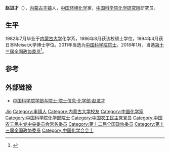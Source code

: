 '''赵进才'''（{{bd|1960年|12月||}}），[[内蒙古自治区|内蒙古]][[丰镇|丰镇]]人，[[中华人民共和国|中国]][[环境化学|环境化学]]家，[[中国科学院化学研究所|中国科学院化学研究所]]研究员。

== 生平 ==
1982年7月毕业于[[内蒙古大学|内蒙古大学]]化学系，1986年8月获该校硕士学位，1994年4月获日本Meisei大学博士学位。2011年当选为[[中国科学院院士|中国科学院院士]]。2018年1月，当选[[中国人民政治协商会议第十三届全国委员会委员名单|第十三届全国政协委员]]<ref>{{Cite web|url=http://sports.163.com/18/0126/06/D92BRKK400051C89.html|title=中国人民政治协商会议第十三届全国委员会委员名单|accessdate=2018-01-26|last=|work=网易|archive-url=https://web.archive.org/web/20180127143232/http://sports.163.com/18/0126/06/D92BRKK400051C89.html|archive-date=2018-01-27|dead-url=yes}}</ref>。

== 参考 ==
{{reflist}}

== 外部链接 ==
* [https://web.archive.org/web/20120427015018/http://sourcedb.cas.cn/sourcedb_ad_cas/zw2/ysxx/hxb/ 中国科学院学部与院士·院士信息·化学部·赵进才]

{{中国科学家小作品}}
{{中国农工民主党第十五届中央委员会}}
{{中国农工民主党第十六届中央委员会}}
{{中国科学院化学部院士}}
{{中国化学会会士}}

{{Authority control}}
{{DEFAULTSORT:Zhao赵}}
[[Category:赵姓|Jin]]
[[Category:丰镇人|Category:丰镇人]]
[[Category:内蒙古大学校友|Category:内蒙古大学校友]]
[[Category:中国化学家|Category:中国化学家]]
[[Category:中国科学院化学部院士|Category:中国科学院化学部院士]]
[[Category:中国农工民主党党员|Category:中国农工民主党党员]]
[[Category:中国农工民主党中央委员会常务委员|Category:中国农工民主党中央委员会常务委员]]
[[Category:第十二届全国政协委员|Category:第十二届全国政协委员]]
[[Category:第十三届全国政协委员|Category:第十三届全国政协委员]]
[[Category:中国化学会会士|Category:中国化学会会士]]